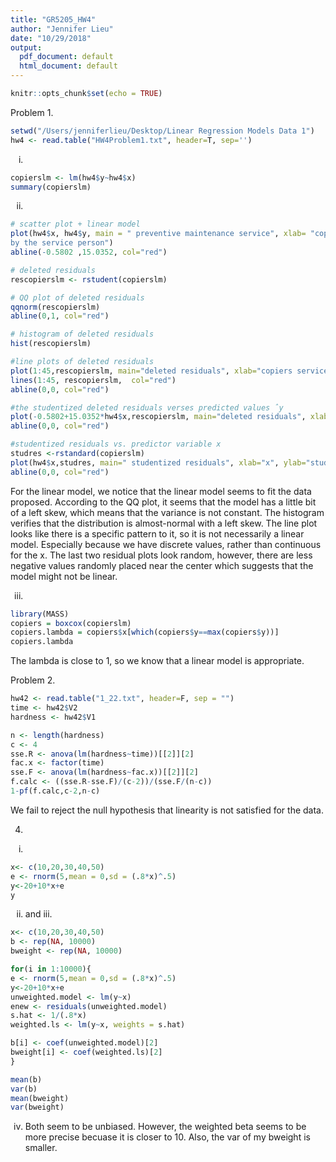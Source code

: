 ```yaml
---
title: "GR5205_HW4"
author: "Jennifer Lieu"
date: "10/29/2018"
output:
  pdf_document: default
  html_document: default
---
```


```r
knitr::opts_chunk$set(echo = TRUE)
```

Problem 1.
```r
setwd("/Users/jenniferlieu/Desktop/Linear Regression Models Data 1")
hw4 <- read.table("HW4Problem1.txt", header=T, sep='')
```

i.
```r
copierslm <- lm(hw4$y~hw4$x)
summary(copierslm)
```

ii.
```r
# scatter plot + linear model
plot(hw4$x, hw4$y, main = " preventive maintenance service", xlab= "copiers serviced", ylab= "minutes spent
by the service person")
abline(-0.5802 ,15.0352, col="red")

# deleted residuals
rescopierslm <- rstudent(copierslm)

# QQ plot of deleted residuals
qqnorm(rescopierslm)
abline(0,1, col="red")

# histogram of deleted residuals
hist(rescopierslm)

#line plots of deleted residuals
plot(1:45,rescopierslm, main="deleted residuals", xlab="copiers serviced", ylab="residuals")
lines(1:45, rescopierslm,  col="red")
abline(0,0, col="red")

#the studentized deleted residuals verses predicted values ˆy
plot(-0.5802+15.0352*hw4$x,rescopierslm, main="deleted residuals", xlab="y-hats", ylab="residuals")
abline(0,0, col="red")

#studentized residuals vs. predictor variable x
studres <-rstandard(copierslm)
plot(hw4$x,studres, main=" studentized residuals", xlab="x", ylab="studentized residuals")
abline(0,0, col="red")
```
For the linear model, we notice that the linear model seems to fit the data proposed. According to the QQ plot, it seems that the model has a little bit of a left skew, which means that the variance is not constant. The histogram verifies that the distribution is almost-normal with a left skew. The line plot looks like there is a specific pattern to it, so it is not necessarily a linear model. Especially because we have discrete values, rather than continuous for the x. The last two residual plots look random, however, there are less negative values randomly placed near the center which suggests that the model might not be linear.

iii.
```r
library(MASS)
copiers = boxcox(copierslm)
copiers.lambda = copiers$x[which(copiers$y==max(copiers$y))]
copiers.lambda
```
The lambda is close to 1, so we know that a linear model is appropriate.

Problem 2.
```r
hw42 <- read.table("1_22.txt", header=F, sep = "")
time <- hw42$V2
hardness <- hw42$V1

n <- length(hardness)
c <- 4
sse.R <- anova(lm(hardness~time))[[2]][2]
fac.x <- factor(time)
sse.F <- anova(lm(hardness~fac.x))[[2]][2]
f.calc <- ((sse.R-sse.F)/(c-2))/(sse.F/(n-c))
1-pf(f.calc,c-2,n-c)
```

We fail to reject the null hypothesis that linearity is not satisfied for the data.

4.
i.
```r
x<- c(10,20,30,40,50)
e <- rnorm(5,mean = 0,sd = (.8*x)^.5)
y<-20+10*x+e
y
```

ii. and iii.
```r
x<- c(10,20,30,40,50)
b <- rep(NA, 10000)
bweight <- rep(NA, 10000)

for(i in 1:10000){
e <- rnorm(5,mean = 0,sd = (.8*x)^.5)
y<-20+10*x+e
unweighted.model <- lm(y~x)
enew <- residuals(unweighted.model)
s.hat <- 1/(.8*x)
weighted.ls <- lm(y~x, weights = s.hat)

b[i] <- coef(unweighted.model)[2]
bweight[i] <- coef(weighted.ls)[2]
}

mean(b)
var(b)
mean(bweight)
var(bweight)
```

iv. Both seem to be unbiased. However, the weighted beta seems to be more precise becuase it is closer to 10. Also, the var of my bweight is smaller.
